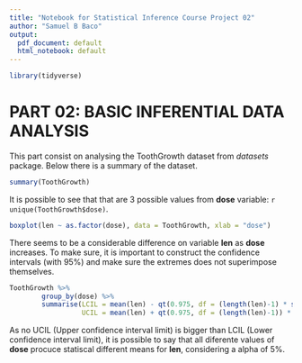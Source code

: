 ```yaml
---
title: "Notebook for Statistical Inference Course Project 02"
author: "Samuel B Baco"
output:
  pdf_document: default
  html_notebook: default
---
```

```r
library(tidyverse)
```


# PART 02: BASIC INFERENTIAL DATA ANALYSIS

This part consist on analysing the ToothGrowth dataset from *datasets* package. Below there is a summary of the dataset.
```r
summary(ToothGrowth)
```
It is possible to see that that are 3 possible values from **dose** variable: `r unique(ToothGrowth$dose)`. 
```r
boxplot(len ~ as.factor(dose), data = ToothGrowth, xlab = "dose")
```
There seems to be a considerable difference on variable **len** as **dose** increases. To make sure, it is important to construct the confidence intervals (with 95%) and make sure the extremes does not superimpose themselves.
```r
ToothGrowth %>%
        group_by(dose) %>%
        summarise(LCIL = mean(len) - qt(0.975, df = (length(len)-1) * sd(len)/sqrt((length(len)))),
                  UCIL = mean(len) + qt(0.975, df = (length(len)-1)) * sd(len)/sqrt((length(len))))
```
As no UCIL (Upper confidence interval limit) is bigger than LCIL (Lower confidence interval limit), it is possible to say that all diferente values of **dose** procuce statiscal different means for **len**, considering a alpha of 5%.